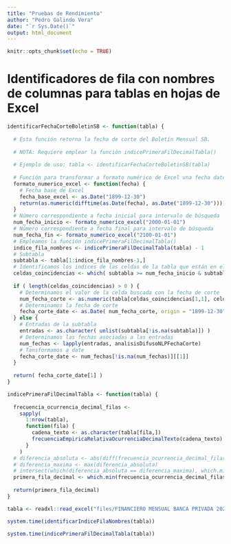 ```yaml
---
title: "Pruebas de Rendimiento"
author: "Pedro Galindo Vera"
date: "`r Sys.Date()`"
output: html_document
---
```


```r
knitr::opts_chunk$set(echo = TRUE)
```

# Identificadores de fila con nombres de columnas para tablas en hojas de Excel

```r
identificarFechaCorteBoletinSB <- function(tabla) {
  
  # Esta función retorna la fecha de corte del Boletín Mensual SB.
  
  # NOTA: Requiere emplear la función indicePrimeraFilDecimalTabla()
  
  # Ejemplo de uso: tabla <- identificarFechaCorteBoletinSB(tabla)
  
  # Función para transformar a formato numérico de Excel una fecha date
  formato_numerico_excel <- function(fecha) {
    # Fecha base de Excel
    fecha_base_excel <- as.Date("1899-12-30")
    return(as.numeric(difftime(as.Date(fecha), as.Date("1899-12-30"))))
  }
  # Número correspondiente a fecha inicial para intervalo de búsqueda
  num_fecha_inicio <- formato_numerico_excel("2000-01-01")
  # Número correspondiente a fecha final para intervalo de búsqueda
  num_fecha_fin <- formato_numerico_excel("2100-01-01")
  # Empleamos la función indicePrimeraFilDecimalTabla()
  indice_fila_nombres <- indicePrimeraFilDecimalTabla(tabla) - 1
  # Subtabla
  subtabla <- tabla[1:indice_fila_nombres-1,]
  # Identificamos los indices de las celdas de la tabla que están en el rango numérico determinado antes de la fila con los nombres de columnas
  celdas_coincidencias <- which( subtabla >= num_fecha_inicio & subtabla <= num_fecha_fin, arr.ind = TRUE)
  
  if ( length(celdas_coincidencias) > 0 ) {
    # Determinamos el valor de la celda buscada con la fecha de corte
    num_fecha_corte <- as.numeric(tabla[celdas_coincidencias[1,1], celdas_coincidencias[1,2]])
    # Determinamos la fecha de corte
    fecha_corte_date <- as.Date( num_fecha_corte, origin = "1899-12-30")
  } else {
    # Entradas de la subtabla
    entradas <- as.character( unlist(subtabla[!is.na(subtabla)]) )
    # Determinamos las fechas asociadas a las entradas
    num_fechas <- lapply(entradas, analisisDifusoNLPFechaCorte)
    # Tansformamos a date
    fecha_corte_date <- num_fechas[!is.na(num_fechas)][[1]]
  }
  
  return( fecha_corte_date[1] )
}

indicePrimeraFilDecimalTabla <- function(tabla) {
  
  frecuencia_ocurrencia_decimal_filas <-
    sapply(
      1:nrow(tabla),
      function(fila) {
        cadena_texto <- as.character(tabla[fila,])
        frecuenciaEmpiricaRelativaOcurrenciaDecimalTexto(cadena_texto)
      }
    )
  # diferencia_absoluta <- abs(diff(frecuencia_ocurrencia_decimal_filas))
  # diferencia_maxima <- max(diferencia_absoluta)
  # intersect(which(diferencia_absoluta == diferencia_maxima), which.min(frecuencia_ocurrencia_decimal_filas)) + 1
  primera_fila_decimal <- which.min(frecuencia_ocurrencia_decimal_filas) + 1
  
  return(primera_fila_decimal)
}

tabla <- readxl::read_excel("files/FINANCIERO MENSUAL BANCA PRIVADA 2023_02.xlsx", sheet = "BALANCE")

```

```r
system.time(identificarIndiceFilaNombres(tabla))

system.time(indicePrimeraFilDecimalTabla(tabla))
```